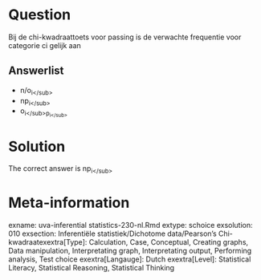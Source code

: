 Question
========

Bij de chi-kwadraattoets voor passing is de verwachte frequentie voor categorie ci gelijk aan 

Answerlist
----------
* n\/o<sub>i<\/sub>
* np<sub>i<\/sub>
* o<sub>i<\/sub>p<sub>i<\/sub>

Solution
========

The correct answer is  np<sub>i<\/sub> 

Meta-information
================
exname: uva-inferential statistics-230-nl.Rmd 
extype: schoice 
exsolution: 010 
exsection: Inferentiële statistiek/Dichotome data/Pearson's Chi-kwadraatexextra[Type]: Calculation, Case, Conceptual, Creating graphs, Data manipulation, Interpretating graph, Interpretating output, Performing analysis, Test choice 
exextra[Langauge]: Dutch 
exextra[Level]: Statistical Literacy, Statistical Reasoning, Statistical Thinking 
